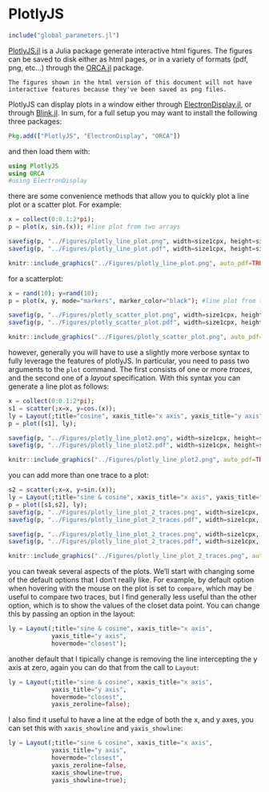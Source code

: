 # PlotlyJS {#plotlyJS}

```julia
include("global_parameters.jl")
```

[PlotlyJS.jl](https://github.com/sglyon/PlotlyJS.jl) is a Julia package generate interactive html figures. The figures can be saved to disk either as html pages, or in a variety of formats (pdf, png, etc...) through the [ORCA.jl](https://github.com/sglyon/ORCA.jl) package.

```block2
The figures shown in the html version of this document will not have interactive features because they've been saved as png files.
```
	
PlotlyJS can display plots in a window either through [ElectronDisplay.jl](https://github.com/queryverse/ElectronDisplay.jl), or through [Blink.jl](https://github.com/JunoLab/Blink.jl). In sum, for a full setup you may want to install the following three packages:

```julia
Pkg.add(["PlotlyJS", "ElectronDisplay", "ORCA"])
```

and then load them with:

```julia
using PlotlyJS
using ORCA
#using ElectronDisplay
```

there are some convenience methods that allow you to quickly plot a line plot or a scatter plot. For example:

```julia
x = collect(0:0.1:2*pi);
p = plot(x, sin.(x)); #line plot from two arrays
```

```julia
savefig(p, "../Figures/plotly_line_plot.png", width=size1cpx, height=size1cpx)
savefig(p, "../Figures/plotly_line_plot.pdf", width=size1cpx, height=size1cpx)
```

```r
knitr::include_graphics("../Figures/plotly_line_plot.png", auto_pdf=TRUE)
```

for a scatterplot:

```julia
x = rand(10); y=rand(10);
p = plot(x, y, mode="markers", marker_color="black"); #line plot from two arrays
```

```julia
savefig(p, "../Figures/plotly_scatter_plot.png", width=size1cpx, height=size1cpx)
savefig(p, "../Figures/plotly_scatter_plot.pdf", width=size1cpx, height=size1cpx)
```

```r
knitr::include_graphics("../Figures/plotly_scatter_plot.png", auto_pdf=TRUE)
```

however, generally you will have to use a slightly more verbose syntax to fully leverage the features of plotlyJS. In particular, you need to pass two arguments to the `plot` command. The first consists of one or more *traces*, and the second one of a *layout* specification. With this syntax you can generate a line plot as follows:

```julia
x = collect(0:0.1:2*pi);
s1 = scatter(;x=x, y=cos.(x));
ly = Layout(;title="cosine", xaxis_title="x axis", yaxis_title="y axis");
p = plot([s1], ly);
```

```julia
savefig(p, "../Figures/plotly_line_plot2.png", width=size1cpx, height=size1cpx)
savefig(p, "../Figures/plotly_line_plot2.pdf", width=size1cpx, height=size1cpx)
```

```r
knitr::include_graphics("../Figures/plotly_line_plot2.png", auto_pdf=TRUE)
```

you can add more than one trace to a plot:

```julia
s2 = scatter(;x=x, y=sin.(x));
ly = Layout(;title="sine & cosine", xaxis_title="x axis", yaxis_title="y axis");
p = plot([s1,s2], ly);
savefig(p, "../Figures/plotly_line_plot_2_traces.png", width=size1cpx, height=size1cpx)
savefig(p, "../Figures/plotly_line_plot_2_traces.pdf", width=size1cpx, height=size1cpx)
```

```julia
savefig(p, "../Figures/plotly_line_plot_2_traces.png", width=size1cpx, height=size1cpx)
savefig(p, "../Figures/plotly_line_plot_2_traces.pdf", width=size1cpx, height=size1cpx)
```

```r
knitr::include_graphics("../Figures/plotly_line_plot_2_traces.png", auto_pdf=TRUE)
```

you can tweak several aspects of the plots. We'll start with changing some of the default options that I don't really like. For example, by default option when hovering with the mouse on the plot is set to `compare`, which may be useful to compare two traces, but I find generally less useful than the other option, which is to show the values of the closet data point. You can change this by passing an option in the layout:

```julia
ly = Layout(;title="sine & cosine", xaxis_title="x axis",
            yaxis_title="y axis",
            hovermode="closest");
```

another default that I tipically change is removing the line intercepting the y axis at zero, again you can do that from the call to `Layout`:

```julia
ly = Layout(;title="sine & cosine", xaxis_title="x axis",
            yaxis_title="y axis",
            hovermode="closest",
            yaxis_zeroline=false);
```

I also find it useful to have a line at the edge of both the x, and y axes, you can set this with `xaxis_showline` and `yaxis_showline`:

```julia
ly = Layout(;title="sine & cosine", xaxis_title="x axis",
            yaxis_title="y axis",
            hovermode="closest",
            yaxis_zeroline=false,
            xaxis_showline=true,
            yaxis_showline=true);
```
